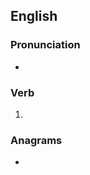 ==English==

===Pronunciation===
* {{rhymes|en|ɪtən|s=2}}

===Verb===
{{head|en|verb form}}

# {{lb|en|obsolete}} {{past participle of|en|slit|nocat=1}}

===Anagrams===
* {{anagrams|en|a=eilnstt|Littens|netlist|settlin'}}